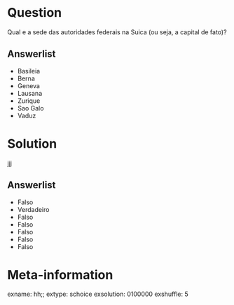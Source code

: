 ```r

```

Question
========
Qual e a sede das autoridades federais na Suica (ou seja, a capital de fato)?

Answerlist
----------
* Basileia
* Berna
* Geneva 
* Lausana 
* Zurique 
* Sao Galo
* Vaduz 

Solution
========
jjj

Answerlist
----------
* Falso
* Verdadeiro
* Falso
* Falso
* Falso
* Falso
* Falso


Meta-information
================
exname: hh;;
extype: schoice
exsolution: 0100000
exshuffle: 5
